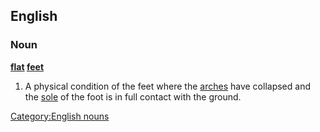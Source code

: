 ==English==
{{wikipedia}}
===Noun===
'''[[flat]] [[feet]]'''

#{{pluralonly}} A physical condition of the feet where the [[arch|arches]] have collapsed and the [[sole]] of the foot is in full contact with the ground.

[[Category:English nouns]]